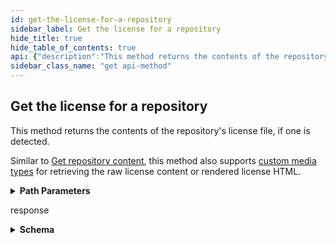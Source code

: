 ```yaml
---
id: get-the-license-for-a-repository
sidebar_label: Get the license for a repository
hide_title: true
hide_table_of_contents: true
api: {"description":"This method returns the contents of the repository's license file, if one is detected.\n\nSimilar to [Get repository content](https://docs.github.com/rest/reference/repos#get-repository-content), this method also supports [custom media types](https://docs.github.com/rest/overview/media-types) for retrieving the raw license content or rendered license HTML.","externalDocs":{"description":"API method documentation","url":"https://docs.github.com/rest/reference/licenses/#get-the-license-for-a-repository"},"operationId":"licenses/get-for-repo","parameters":[{"in":"path","name":"owner","required":true,"schema":{"type":"string"}},{"in":"path","name":"repo","required":true,"schema":{"type":"string"}}],"responses":{"200":{"content":{"application/json":{"examples":{"default":{"value":{"_links":{"git":"https://api.github.com/repos/benbalter/gman/git/blobs/401c59dcc4570b954dd6d345e76199e1f4e76266","html":"https://github.com/benbalter/gman/blob/master/LICENSE","self":"https://api.github.com/repos/benbalter/gman/contents/LICENSE?ref=master"},"content":"VGhlIE1JVCBMaWNlbnNlIChNSVQpCgpDb3B5cmlnaHQgKGMpIDIwMTMgQmVu\nIEJhbHRlcgoKUGVybWlzc2lvbiBpcyBoZXJlYnkgZ3JhbnRlZCwgZnJlZSBv\nZiBjaGFyZ2UsIHRvIGFueSBwZXJzb24gb2J0YWluaW5nIGEgY29weSBvZgp0\naGlzIHNvZnR3YXJlIGFuZCBhc3NvY2lhdGVkIGRvY3VtZW50YXRpb24gZmls\nZXMgKHRoZSAiU29mdHdhcmUiKSwgdG8gZGVhbCBpbgp0aGUgU29mdHdhcmUg\nd2l0aG91dCByZXN0cmljdGlvbiwgaW5jbHVkaW5nIHdpdGhvdXQgbGltaXRh\ndGlvbiB0aGUgcmlnaHRzIHRvCnVzZSwgY29weSwgbW9kaWZ5LCBtZXJnZSwg\ncHVibGlzaCwgZGlzdHJpYnV0ZSwgc3VibGljZW5zZSwgYW5kL29yIHNlbGwg\nY29waWVzIG9mCnRoZSBTb2Z0d2FyZSwgYW5kIHRvIHBlcm1pdCBwZXJzb25z\nIHRvIHdob20gdGhlIFNvZnR3YXJlIGlzIGZ1cm5pc2hlZCB0byBkbyBzbywK\nc3ViamVjdCB0byB0aGUgZm9sbG93aW5nIGNvbmRpdGlvbnM6CgpUaGUgYWJv\ndmUgY29weXJpZ2h0IG5vdGljZSBhbmQgdGhpcyBwZXJtaXNzaW9uIG5vdGlj\nZSBzaGFsbCBiZSBpbmNsdWRlZCBpbiBhbGwKY29waWVzIG9yIHN1YnN0YW50\naWFsIHBvcnRpb25zIG9mIHRoZSBTb2Z0d2FyZS4KClRIRSBTT0ZUV0FSRSBJ\nUyBQUk9WSURFRCAiQVMgSVMiLCBXSVRIT1VUIFdBUlJBTlRZIE9GIEFOWSBL\nSU5ELCBFWFBSRVNTIE9SCklNUExJRUQsIElOQ0xVRElORyBCVVQgTk9UIExJ\nTUlURUQgVE8gVEhFIFdBUlJBTlRJRVMgT0YgTUVSQ0hBTlRBQklMSVRZLCBG\nSVRORVNTCkZPUiBBIFBBUlRJQ1VMQVIgUFVSUE9TRSBBTkQgTk9OSU5GUklO\nR0VNRU5ULiBJTiBOTyBFVkVOVCBTSEFMTCBUSEUgQVVUSE9SUyBPUgpDT1BZ\nUklHSFQgSE9MREVSUyBCRSBMSUFCTEUgRk9SIEFOWSBDTEFJTSwgREFNQUdF\nUyBPUiBPVEhFUiBMSUFCSUxJVFksIFdIRVRIRVIKSU4gQU4gQUNUSU9OIE9G\nIENPTlRSQUNULCBUT1JUIE9SIE9USEVSV0lTRSwgQVJJU0lORyBGUk9NLCBP\nVVQgT0YgT1IgSU4KQ09OTkVDVElPTiBXSVRIIFRIRSBTT0ZUV0FSRSBPUiBU\nSEUgVVNFIE9SIE9USEVSIERFQUxJTkdTIElOIFRIRSBTT0ZUV0FSRS4K\n","download_url":"https://raw.githubusercontent.com/benbalter/gman/master/LICENSE?lab=true","encoding":"base64","git_url":"https://api.github.com/repos/benbalter/gman/git/blobs/401c59dcc4570b954dd6d345e76199e1f4e76266","html_url":"https://github.com/benbalter/gman/blob/master/LICENSE","license":{"key":"mit","name":"MIT License","node_id":"MDc6TGljZW5zZW1pdA==","spdx_id":"MIT","url":"https://api.github.com/licenses/mit"},"name":"LICENSE","path":"LICENSE","sha":"401c59dcc4570b954dd6d345e76199e1f4e76266","size":1077,"type":"file","url":"https://api.github.com/repos/benbalter/gman/contents/LICENSE?ref=master"}}},"schema":{"description":"License Content","properties":{"_links":{"properties":{"git":{"format":"uri","nullable":true,"type":"string"},"html":{"format":"uri","nullable":true,"type":"string"},"self":{"format":"uri","type":"string"}},"required":["git","html","self"],"type":"object"},"content":{"type":"string"},"download_url":{"format":"uri","nullable":true,"type":"string"},"encoding":{"type":"string"},"git_url":{"format":"uri","nullable":true,"type":"string"},"html_url":{"format":"uri","nullable":true,"type":"string"},"license":{"allOf":[{"description":"License Simple","properties":{"html_url":{"format":"uri","type":"string"},"key":{"example":"mit","type":"string"},"name":{"example":"MIT License","type":"string"},"node_id":{"example":"MDc6TGljZW5zZW1pdA==","type":"string"},"spdx_id":{"example":"MIT","nullable":true,"type":"string"},"url":{"example":"https://api.github.com/licenses/mit","format":"uri","nullable":true,"type":"string"}},"required":["key","name","url","spdx_id","node_id"],"title":"License Simple","type":"object"}],"nullable":true},"name":{"type":"string"},"path":{"type":"string"},"sha":{"type":"string"},"size":{"type":"integer"},"type":{"type":"string"},"url":{"format":"uri","type":"string"}},"required":["_links","git_url","html_url","download_url","name","path","sha","size","type","url","content","encoding","license"],"title":"License Content","type":"object"}}},"description":"response"}},"tags":["licenses"],"x-github":{"category":"licenses","enabledForGitHubApps":true,"githubCloudOnly":false,"previews":[],"subcategory":null},"method":"get","path":"/repos/{owner}/{repo}/license","servers":[{"url":"https://api.github.com"}],"info":{"contact":{"name":"Support","url":"https://support.github.com/contact"},"description":"GitHub's v3 REST API.","license":{"name":"MIT","url":"https://spdx.org/licenses/MIT"},"termsOfService":"https://docs.github.com/articles/github-terms-of-service","title":"GitHub v3 REST API","version":"1.1.4","x-apisguru-categories":["collaboration","developer_tools"],"x-logo":{"url":"https://twitter.com/github/profile_image?size=original"},"x-origin":[{"format":"openapi","url":"https://raw.githubusercontent.com/github/rest-api-description/main/descriptions/api.github.com/api.github.com.json","version":"3.0"}],"x-providerName":"github.com"},"postman":{"name":"Get the license for a repository","description":{"content":"This method returns the contents of the repository's license file, if one is detected.\n\nSimilar to [Get repository content](https://docs.github.com/rest/reference/repos#get-repository-content), this method also supports [custom media types](https://docs.github.com/rest/overview/media-types) for retrieving the raw license content or rendered license HTML.","type":"text/plain"},"url":{"path":["repos",":owner",":repo","license"],"host":["{{baseUrl}}"],"query":[],"variable":[{"disabled":false,"description":{"content":"(Required) ","type":"text/plain"},"type":"any","value":"","key":"owner"},{"disabled":false,"description":{"content":"(Required) ","type":"text/plain"},"type":"any","value":"","key":"repo"}]},"header":[{"key":"Accept","value":"application/json"}],"method":"GET"}}
sidebar_class_name: "get api-method"
---
```



## Get the license for a repository



This method returns the contents of the repository&#39;s license file, if one is detected.

Similar to [Get repository content](https://docs.github.com/rest/reference/repos#get-repository-content), this method also supports [custom media types](https://docs.github.com/rest/overview/media-types) for retrieving the raw license content or rendered license HTML.

<details style={{"marginBottom":"1rem"}}><summary style={{}}><strong>Path Parameters</strong></summary><div><ul><ParamsItem className={"paramsItem"} param={{"in":"path","name":"owner","required":true,"schema":{"type":"string"}}}></ParamsItem><ParamsItem className={"paramsItem"} param={{"in":"path","name":"repo","required":true,"schema":{"type":"string"}}}></ParamsItem></ul></div></details><div><ApiTabs><TabItem label={"200"} value={"200"}><div>

response

</div><div><details style={{}}><summary style={{"textAlign":"left"}}><strong>Schema</strong></summary><div style={{"textAlign":"left","marginLeft":"1rem"}}></div><ul style={{"marginLeft":"1rem"}}><SchemaItem collapsible={true} className={"schemaItem"}><details style={{}}><summary style={{}}><strong>_links</strong><span style={{"opacity":"0.6"}}> object</span><strong style={{"fontSize":"var(--ifm-code-font-size)","color":"var(--openapi-required)"}}> required</strong></summary><div style={{"marginLeft":"1rem"}}><ul><SchemaItem collapsible={false} name={"git"} required={true} schemaDescription={undefined} schemaName={"uri"} qualifierMessage={undefined}></SchemaItem><SchemaItem collapsible={false} name={"html"} required={true} schemaDescription={undefined} schemaName={"uri"} qualifierMessage={undefined}></SchemaItem><SchemaItem collapsible={false} name={"self"} required={true} schemaDescription={undefined} schemaName={"uri"} qualifierMessage={undefined}></SchemaItem></ul></div></details></SchemaItem><SchemaItem collapsible={false} name={"content"} required={true} schemaDescription={undefined} schemaName={"string"} qualifierMessage={undefined}></SchemaItem><SchemaItem collapsible={false} name={"download_url"} required={true} schemaDescription={undefined} schemaName={"uri"} qualifierMessage={undefined}></SchemaItem><SchemaItem collapsible={false} name={"encoding"} required={true} schemaDescription={undefined} schemaName={"string"} qualifierMessage={undefined}></SchemaItem><SchemaItem collapsible={false} name={"git_url"} required={true} schemaDescription={undefined} schemaName={"uri"} qualifierMessage={undefined}></SchemaItem><SchemaItem collapsible={false} name={"html_url"} required={true} schemaDescription={undefined} schemaName={"uri"} qualifierMessage={undefined}></SchemaItem><SchemaItem collapsible={true} className={"schemaItem"}><details style={{}}><summary style={{}}><strong>license</strong><span style={{"opacity":"0.6"}}> object</span><strong style={{"fontSize":"var(--ifm-code-font-size)","color":"var(--openapi-required)"}}> required</strong></summary><div style={{"marginLeft":"1rem"}}><div><span className={"badge badge--info"} style={{"marginBottom":"1rem"}}>allOf</span><ul className={"allOf"}><SchemaItem collapsible={false} name={"html_url"} required={false} schemaDescription={undefined} schemaName={"uri"} qualifierMessage={undefined}></SchemaItem><SchemaItem collapsible={false} name={"key"} required={true} schemaDescription={undefined} schemaName={"string"} qualifierMessage={undefined}></SchemaItem><SchemaItem collapsible={false} name={"name"} required={true} schemaDescription={undefined} schemaName={"string"} qualifierMessage={undefined}></SchemaItem><SchemaItem collapsible={false} name={"node_id"} required={true} schemaDescription={undefined} schemaName={"string"} qualifierMessage={undefined}></SchemaItem><SchemaItem collapsible={false} name={"spdx_id"} required={true} schemaDescription={undefined} schemaName={"string"} qualifierMessage={undefined}></SchemaItem><SchemaItem collapsible={false} name={"url"} required={true} schemaDescription={undefined} schemaName={"uri"} qualifierMessage={undefined}></SchemaItem></ul></div></div></details></SchemaItem><SchemaItem collapsible={false} name={"name"} required={true} schemaDescription={undefined} schemaName={"string"} qualifierMessage={undefined}></SchemaItem><SchemaItem collapsible={false} name={"path"} required={true} schemaDescription={undefined} schemaName={"string"} qualifierMessage={undefined}></SchemaItem><SchemaItem collapsible={false} name={"sha"} required={true} schemaDescription={undefined} schemaName={"string"} qualifierMessage={undefined}></SchemaItem><SchemaItem collapsible={false} name={"size"} required={true} schemaDescription={undefined} schemaName={"integer"} qualifierMessage={undefined}></SchemaItem><SchemaItem collapsible={false} name={"type"} required={true} schemaDescription={undefined} schemaName={"string"} qualifierMessage={undefined}></SchemaItem><SchemaItem collapsible={false} name={"url"} required={true} schemaDescription={undefined} schemaName={"uri"} qualifierMessage={undefined}></SchemaItem></ul></details></div></TabItem></ApiTabs></div>
      